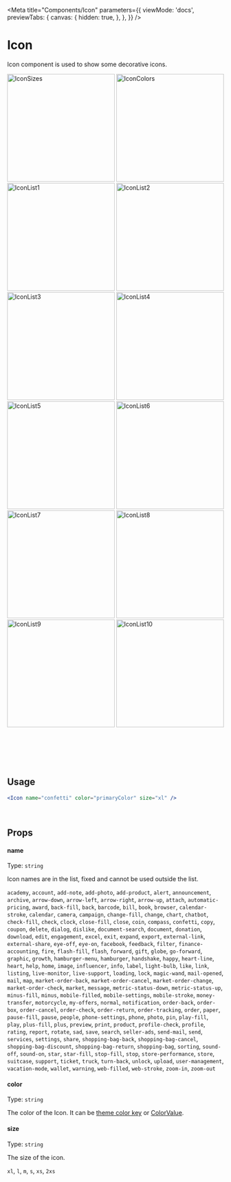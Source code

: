 
<Meta
  title="Components/Icon"
  parameters={{
    viewMode: 'docs',
    previewTabs: {
      canvas: {
        hidden: true,
      },
    },
  }}
/>

# Icon

Icon component is used to show some decorative icons.

<div
  style={{
    display: 'flex',
    flexWrap: 'wrap',
    justifyContent: 'center',
  }}>
  <img src={IconSizes} width="250" alt="IconSizes" />
  <img src={IconColors} width="250" alt="IconColors" />
  <img src={IconList1} width="250" alt="IconList1" />
  <img src={IconList2} width="250" alt="IconList2" />
  <img src={IconList3} width="250" alt="IconList3" />
  <img src={IconList4} width="250" alt="IconList4" />
  <img src={IconList5} width="250" alt="IconList5" />
  <img src={IconList6} width="250" alt="IconList6" />
  <img src={IconList7} width="250" alt="IconList7" />
  <img src={IconList8} width="250" alt="IconList8" />
  <img src={IconList9} width="250" alt="IconList9" />
  <img src={IconList10} width="250" alt="IconList10" />
</div>

<br/><br/>
<br/><br/>

## Usage

```jsx
<Icon name="confetti" color="primaryColor" size="xl" />
```

<br />

## Props

#### name

Type: `string`

Icon names are in the list, fixed and cannot be used outside the list.

`academy`,
`account`,
`add-note`,
`add-photo`,
`add-product`,
`alert`,
`announcement`,
`archive`,
`arrow-down`,
`arrow-left`,
`arrow-right`,
`arrow-up`,
`attach`,
`automatic-pricing`,
`award`,
`back-fill`,
`back`,
`barcode`,
`bill`,
`book`,
`browser`,
`calendar-stroke`,
`calendar`,
`camera`,
`campaign`,
`change-fill`,
`change`,
`chart`,
`chatbot`,
`check-fill`,
`check`,
`clock`,
`close-fill`,
`close`,
`coin`,
`compass`,
`confetti`,
`copy`,
`coupon`,
`delete`,
`dialog`,
`dislike`,
`document-search`,
`document`,
`donation`,
`download`,
`edit`,
`engagement`,
`excel`,
`exit`,
`expand`,
`export`,
`external-link`,
`external-share`,
`eye-off`,
`eye-on`,
`facebook`,
`feedback`,
`filter`,
`finance-accounting`,
`fire`,
`flash-fill`,
`flash`,
`forward`,
`gift`,
`globe`,
`go-forward`,
`graphic`,
`growth`,
`hamburger-menu`,
`hamburger`,
`handshake`,
`happy`,
`heart-line`,
`heart`,
`help`,
`home`,
`image`,
`influencer`,
`info`,
`label`,
`light-bulb`,
`like`,
`link`,
`listing`,
`live-monitor`,
`live-support`,
`loading`,
`lock`,
`magic-wand`,
`mail-opened`,
`mail`,
`map`,
`market-order-back`,
`market-order-cancel`,
`market-order-change`,
`market-order-check`,
`market`,
`message`,
`metric-status-down`,
`metric-status-up`,
`minus-fill`,
`minus`,
`mobile-filled`,
`mobile-settings`,
`mobile-stroke`,
`money-transfer`,
`motorcycle`,
`my-offers`,
`normal`,
`notification`,
`order-back`,
`order-box`,
`order-cancel`,
`order-check`,
`order-return`,
`order-tracking`,
`order`,
`paper`,
`pause-fill`,
`pause`,
`people`,
`phone-settings`,
`phone`,
`photo`,
`pin`,
`play-fill`,
`play`,
`plus-fill`,
`plus`,
`preview`,
`print`,
`product`,
`profile-check`,
`profile`,
`rating`,
`report`,
`rotate`,
`sad`,
`save`,
`search`,
`seller-ads`,
`send-mail`,
`send`,
`services`,
`settings`,
`share`,
`shopping-bag-back`,
`shopping-bag-cancel`,
`shopping-bag-discount`,
`shopping-bag-return`,
`shopping-bag`,
`sorting`,
`sound-off`,
`sound-on`,
`star`,
`star-fill`,
`stop-fill`,
`stop`,
`store-performance`,
`store`,
`suitcase`,
`support`,
`ticket`,
`truck`,
`turn-back`,
`unlock`,
`upload`,
`user-management`,
`vacation-mode`,
`wallet`,
`warning`,
`web-filled`,
`web-stroke`,
`zoom-in`,
`zoom-out`

#### color

Type: `string`

The color of the Icon. 
It can be <a href="/docs/design-system-colors--page" title="title">theme color key</a> or <a href="https://reactnative.dev/docs/colors#named-colors" title="title">ColorValue</a>.

#### size

Type: `string`

The size of the icon.

`xl`,
`l`,
`m`,
`s`,
`xs`,
`2xs`

